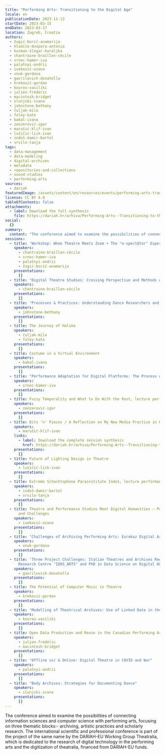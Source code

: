 ```yaml
---
title: "Performing Arts: Transitioning to the Digital Age"
locale: en
publicationDate: 2023-11-13
startDate: 2023-03-15
endDate: 2023-03-17
location: Zagreb, Croatia
authors:
  - žugić-borić-anamarija
  - hladilo-duspara-antonia
  - kuzman-šlogar-koraljka
  - chantraine-braillon-cécile
  - srnec-hamer-iva
  - palatnyi-andrii
  - iveković-ozana
  - vnuk-gordana
  - gavrilovich-donatella
  - kreković-gordan
  - kourou-vasiliki
  - julien-frédéric
  - macintosh-bridget
  - slunjski-ivana
  - johnstone-bethany
  - čuljak-mila
  - foley-kate
  - bakal-ivana
  - zenzerović-igor
  - marušić-klif-ivan
  - lušičić-liik-ivan
  - indoš-damir-bartol
  - vrvilo-tanja
tags:
  - data-management
  - data-modeling
  - digital-archives
  - metadata
  - repositories-and-collections
  - sound-studies
  - performing-arts
sources:
  - dariah
featuredImage: /assets/content/en/resources/events/performing-arts-transitioning-to-the-digital-age/image.png
license: CC BY 4.0
tableOfContents: false
attachments:
  - label: Download the full synthesis
    file: https://dariah.hr/arhiva/Performing-Arts--Transitioning-to-the-Digital-Age--Book-of-Abstracts.pdf
social:
  {}
summary:
  content: "The conference aimed to examine the possibilities of connecting information sciences and computer science with performing arts, focusing on three thematic blocks: archiving, artistic practices and scholarly research. The international scientific and professional conference is part of the project of the same name by the DARIAH-EU Working Group Theatralia, which is dedicated to the research of digital technology in the performing arts and the digitization of theatralia, financed from DARIAH-EU funds."
sessions:
  - title: 'Workshop: When Theatre Meets Zoom + The "e-spect@tor" Experience'
    speakers:
      - chantraine-braillon-cécile
      - srnec-hamer-iva
      - palatnyi-andrii
      - žugić-borić-anamarija
    presentations:
      []
  - title: "Digital Theatre Studies: Crossing Perspective and Methods with Cognitive Science"
    speakers:
      - chantraine-braillon-cécile
    presentations:
      []
  - title: "Processes & Practices: Understanding Dance Researchers and Dance Archivists to Develop Future Online Dance Archive Resources"
    speakers:
      - johnstone-bethany
    presentations:
      []
  - title: The Journey of Halima
    speakers:
      - čuljak-mila
      - foley-kate
    presentations:
      []
  - title: Costume in a Virtual Environment
    speakers:
      - bakal-ivana
    presentations:
      []
  - title: "Performance Adaptation for Digital Platforms: The Process of Adaptation and Learning"
    speakers:
      - srnec-hamer-iva
    presentations:
      []
  - title: Fuzzy Temporality and What to Do With the Rest, lecture performance
    speakers:
      - zenzerović-igor
    presentations:
      []
  - title: Bits 'n' Pieces / A Reflection on My New Media Practice in Performing Arts
    speakers:
      - marušić-klif-ivan
    links:
      - label: Download the complete session synthesis
        href: https://dariah.hr/arhiva/Performing-Arts--Transitioning-to-the-Digital-Age--Book-of-Abstracts.pdf
    presentations:
      []
  - title: Future of Lighting Design in Theatre
    speakers:
      - lušičić-liik-ivan
    presentations:
      []
  - title: Extreme Schachtophone Parainstitute Indoš, lecture performance
    speakers:
      - indoš-damir-bartol
      - vrvilo-tanja
    presentations:
      []
  - title: Theatre and Performance Studies Meet Digital Humanities – Possibilities
      and Challenges
    speakers:
      - iveković-ozana
    presentations:
      []
  - title: "Challenges of Archiving Performing Arts: Eurokaz Digital Archive"
    speakers:
      - vnuk-gordana
    presentations:
      []
  - title: 'Three Project Challenges: Italian Theatres and Archives Registry,
      Research Centre "IDOS_ARTS" and PhD in Data Science on Digital Humanities'
    speakers:
      - gavrilovich-donatella
    presentations:
      []
  - title: The Potential of Computer Music in Theatre
    speakers:
      - kreković-gordan
    presentations:
      []
  - title: "Modelling of Theatrical Archives: Use of Linked Data in the Machine-Readable Representation of Theatrical Information"
    speakers:
      - kourou-vasiliki
    presentations:
      []
  - title: Open Data Production and Reuse in the Canadian Performing Arts Ecosystem
    speakers:
      - julien-frédéric
      - macintosh-bridget
    presentations:
      []
  - title: "Offline vs/ & Online: Digital Theatre in COVID and War"
    speakers:
      - palatnyi-andrii
    presentations:
      []
  - title: "Body Archives: Strategies for Documenting Dance"
    speakers:
      - slunjski-ivana
    presentations:
      []
---
```

The conference aimed to examine the possibilities of connecting information sciences and computer science with performing arts, focusing on three thematic blocks:- archiving, artistic practices and scholarly research. The international scientific and professional conference is part of the project of the same name by the DARIAH-EU Working Group Theatralia, which is dedicated to the research of digital technology in the performing arts and the digitization of theatralia, financed from DARIAH-EU funds.
